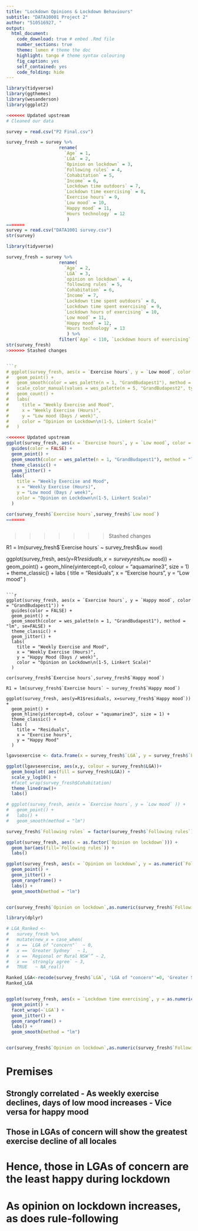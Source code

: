 ```yaml
---
title: "Lockdown Opinions & Lockdown Behaviours"
subtitle: "DATA10001 Project 2"
author: "510516927, "
output:
  html_document:
    code_download: true # embed .Rmd file
    number_sections: true 
    theme: lumen # theme the doc
    highlight: tango # theme syntax colouring
    fig_caption: yes
    self_contained: yes
    code_folding: hide
---
```


```r
library(tidyverse)
library(ggthemes)
library(wesanderson)
library(ggplot2)
```

```r
<<<<<<< Updated upstream
# Cleaned our data

survey = read.csv("P2 Final.csv")

survey_fresh = survey %>%
                    rename(
                      `Age` = 1,
                      `LGA` = 2,
                      `Opinion on lockdown` = 3,
                      `Following rules` = 4,
                      `Cohabitation` = 5,
                      `Income` = 6,
                      `Lockdown time outdoors` = 7, 
                      `Lockdown time exercising` = 8,
                      `Exercise hours` = 9,
                      `Low mood` = 10,
                      `Happy mood` = 11,
                      `Hours technology` = 12
                       )
=======
survey = read.csv("DATA1001 survey.csv")
str(survey)

library(tidyverse)

survey_fresh = survey %>%
                    rename(
                      `Age` = 2,
                      `LGA` = 3,
                      `opinion on lockdown` = 4,
                      `following rules` = 5,
                      `Cohabitation` = 6,
                      `Income` = 7,
                      `Lockdown time spent outdoors` = 8, 
                      `Lockdown time spent exercising` = 9,
                      `Lockdown hours of exercising` = 10,
                      `Low mood` = 11,
                      `Happy mood` = 12,
                      `Hours technology` = 13
                       ) %>%
                    filter(`Age` < 110, `Lockdown hours of exercising` < 84, `Hours technology` < 84)
str(survey_fresh)
>>>>>>> Stashed changes


```r
# ggplot(survey_fresh, aes(x = `Exercise hours`, y = `Low mood`, color = as.factor(`Opinion on lockdown`))) + 
#   geom_point() +
#   geom_smooth(color = wes_palette(n = 1, "GrandBudapest1"), method = "lm", se=FALSE, aes(color = NULL)) +
#   scale_color_manual(values = wes_palette(n = 5, "GrandBudapest2", type = "continuous")) +
#   geom_count() +
#   labs(
#     title = "Weekly Exercise and Mood",
#     x = "Weekly Exercise (Hours)",
#     y = "Low mood (Days / week)",
#     color = "Opinion on Lockdown\n(1-5, Linkert Scale)"
#   )
```

```r
<<<<<<< Updated upstream
ggplot(survey_fresh, aes(x = `Exercise hours`, y = `Low mood`, color = "GrandBudapest1")) + 
  guides(color = FALSE) +
  geom_point() +
  geom_smooth(color = wes_palette(n = 1, "GrandBudapest1"), method = "lm", se=FALSE) +
  theme_classic() +
  geom_jitter() +
  labs(
    title = "Weekly Exercise and Mood",
    x = "Weekly Exercise (Hours)",
    y = "Low mood (Days / week)",
    color = "Opinion on Lockdown\n(1-5, Linkert Scale)"
  )

cor(survey_fresh$`Exercise hours`,survey_fresh$`Low mood`)
=======


```
``` r

```
>>>>>>> Stashed changes

R1 = lm(survey_fresh$`Exercise hours` ~ survey_fresh$`Low mood`)

ggplot(survey_fresh, aes(y=R1$residuals, x=survey_fresh$`Low mood`)) +
  geom_point() +
  geom_hline(yintercept=0, colour = "aquamarine3", size = 1) +
  theme_classic() +
  labs (
    title = "Residuals",
    x = "Exercise hours",
    y = "Low mood"
  )
```

```r
ggplot(survey_fresh, aes(x = `Exercise hours`, y = `Happy mood`, color = "GrandBudapest1")) + 
  guides(color = FALSE) +
  geom_point() +
  geom_smooth(color = wes_palette(n = 1, "GrandBudapest1"), method = "lm", se=FALSE) +
  theme_classic() +
  geom_jitter() +
  labs(
    title = "Weekly Exercise and Mood",
    x = "Weekly Exercise (Hours)",
    y = "Happy Mood (Days / week)",
    color = "Opinion on Lockdown\n(1-5, Linkert Scale)"
  )

cor(survey_fresh$`Exercise hours`,survey_fresh$`Happy mood`)

R1 = lm(survey_fresh$`Exercise hours` ~ survey_fresh$`Happy mood`)

ggplot(survey_fresh, aes(y=R1$residuals, x=survey_fresh$`Happy mood`)) +
  geom_point() +
  geom_hline(yintercept=0, colour = "aquamarine3", size = 1) +
  theme_classic() +
  labs (
    title = "Residuals",
    x = "Exercise hours",
    y = "Happy Mood"
  )
```


```r
lgavsexercise <- data.frame(x = survey_fresh$`LGA`, y = survey_fresh$`Exercise hours`)

ggplot(lgavsexercise, aes(x,y, colour = survey_fresh$LGA))+
  geom_boxplot( aes(fill = survey_fresh$LGA)) +
  scale_y_log10() +
  #facet_wrap(survey_fresh$Cohabitation)
  theme_linedraw()+
  labs()

# ggplot(survey_fresh, aes(x = `Exercise hours`, y = `Low mood` )) +
#   geom_point() +
#   labs() +
#   geom_smooth(method = "lm")
```

```r
survey_fresh$`Following rules` = factor(survey_fresh$`Following rules`)

ggplot(survey_fresh, aes(x = as.factor(`Opinion on lockdown`))) + 
  geom_bar(aes(fill=`Following rules`)) +
  labs()

ggplot(survey_fresh, aes(x = `Opinion on lockdown`, y = as.numeric(`Following rules`))) + 
  geom_point() +
  geom_jitter() +
  geom_rangeframe() +
  labs() +
  geom_smooth(method = "lm")


cor(survey_fresh$`Opinion on lockdown`,as.numeric(survey_fresh$`Following rules`))
```

```r
library(dplyr)

# LGA_Ranked <- 
#   survey_fresh %>%
#   mutate(new_x = case_when(
#   x == `LGA of "concern"`  ~ 0,
#   x == `Greater Sydney`  ~ 1,
#   x == `Regional or Rural NSW`” ~ 2,
#   x == `strongly agree` ~ 3,
#   TRUE   ~ NA_real))

Ranked_LGA<-recode(survey_fresh$`LGA`, 'LGA of "concern"'=0, 'Greater Sydney'=1, 'Regional or Rural NSW'=2, 'International'=3)
Ranked_LGA


ggplot(survey_fresh, aes(x = `Lockdown time exercising`, y = as.numeric(`Low mood`))) + 
  geom_point() +
  facet_wrap(~`LGA`) + 
  geom_jitter() +
  geom_rangeframe() +
  labs() +
  geom_smooth(method = "lm")


cor(survey_fresh$`Opinion on lockdown`,as.numeric(survey_fresh$`Following rules`))
```

# Premises
## Strongly correlated - As weekly exercise declines, days of low mood increases - Vice versa for happy mood
## Those in LGAs of concern will show the greatest exercise decline of all locales
# Hence, those in LGAs of concern are the least happy during lockdown


# As opinion on lockdown increases, as does rule-following

